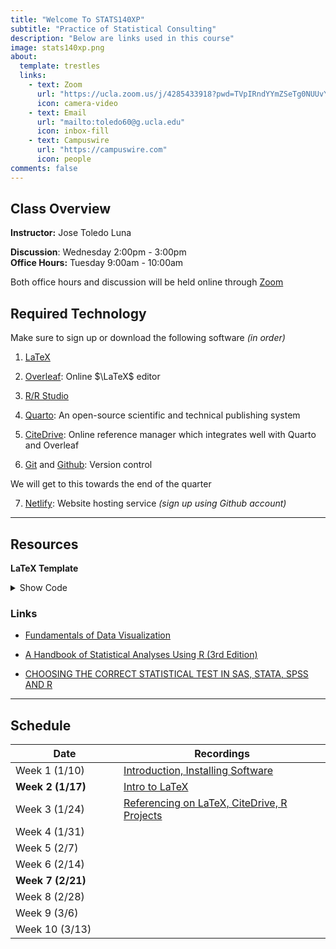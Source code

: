 ```yaml
---
title: "Welcome To STATS140XP"
subtitle: "Practice of Statistical Consulting"
description: "Below are links used in this course"
image: stats140xp.png
about:
  template: trestles
  links:
    - text: Zoom
      url: "https://ucla.zoom.us/j/4285433918?pwd=TVpIRndYYmZSeTg0NUUvYlhTWllUQT09"
      icon: camera-video
    - text: Email
      url: "mailto:toledo60@g.ucla.edu"
      icon: inbox-fill
    - text: Campuswire
      url: "https://campuswire.com"
      icon: people
comments: false
---
```


::: column-page
## Class Overview

**Instructor:** Jose Toledo Luna

**Discussion**: Wednesday 2:00pm - 3:00pm <br/> **Office Hours:** Tuesday 9:00am - 10:00am

Both office hours and discussion will be held online through [Zoom](https://ucla.zoom.us/j/4285433918?pwd=TVpIRndYYmZSeTg0NUUvYlhTWllUQT09)

## Required Technology

Make sure to sign up or download the following software *(in order)*

1.  [LaTeX](https://www.latex-project.org/get/)

2.  [Overleaf](https://www.overleaf.com): Online $\LaTeX$ editor

3.  [R/R Studio](https://posit.co/download/rstudio-desktop/)

4.  [Quarto](https://quarto.org): An open-source scientific and technical publishing system

5.  [CiteDrive](https://app.citedrive.com): Online reference manager which integrates well with Quarto and Overleaf

6.  [Git](https://git-scm.com/downloads) and [Github](https://github.com): Version control

We will get to this towards the end of the quarter

7.  [Netlify](https://www.netlify.com): Website hosting service *(sign up using Github account)*

------------------------------------------------------------------------

## Resources

**LaTeX Template**

<details>

<summary>Show Code</summary>

```r
\documentclass[11pt,letterpaper]{article}
\usepackage[top=1in,bottom=1in,left=1in,right=1in]{geometry}
\usepackage{amsmath,amsfonts,amssymb,amsthm, bm}
\usepackage{indentfirst,setspace}
\usepackage{graphicx}
\usepackage{enumitem}
\setlength\parindent{0pt}
\renewcommand{\baselinestretch}{1.1}
\usepackage{hyperref}


\begin{document}

\begin{flushleft}
NAME \hfill CLASS
\rule{\textwidth}{.5pt}
\end{flushleft}



\end{document}
```

</details>

### Links

-   [Fundamentals of Data Visualization](https://clauswilke.com/dataviz/)

-   [A Handbook of Statistical Analyses Using R (3rd Edition)](https://cran.r-project.org/web/packages/HSAUR3/)

-   [CHOOSING THE CORRECT STATISTICAL TEST IN SAS, STATA, SPSS AND R](https://stats.oarc.ucla.edu/other/mult-pkg/whatstat/)

------------------------------------------------------------------------

## Schedule

| **Date**          | Recordings                                                                                                                                                      |
|-------------------------|-----------------------------------------------|
| Week 1 (1/10)     | [Introduction, Installing Software](https://ucla.zoom.us/rec/share/MPUg4L6xX3uA6G3tmiaSZ0PFMBdAHBoxzM6681FQgH52F2h6UNtcwULDqBNlRqb-.sxcyH0Uo4wZ-SJgb)           |
| **Week 2 (1/17)** | [Intro to LaTeX](https://ucla.zoom.us/rec/share/tkUdRGTTeuL99eNX8VZoFdHbJ2p30HjMDpYTs5XLQ3ppTWI8VUmhlvlXpUsPnxMo.ioLfQQv7kS1LkBLQ)                              |
| Week 3 (1/24)     | [Referencing on LaTeX, CiteDrive, R Projects](https://ucla.zoom.us/rec/share/Jjpatc7CLNpisJ2wCCD0LsR5So3NXznjcPWPBKIt4JRFEmsLMp_3aYTM_COYHIyX.XSHAAkaHBZNLqBJ-) |
| Week 4 (1/31)     |                                                                                                                                                                 |
| Week 5 (2/7)      |                                                                                                                                                                 |
| Week 6 (2/14)     |                                                                                                                                                                 |
| **Week 7 (2/21)** |                                                                                                                                                                 |
| Week 8 (2/28)     |                                                                                                                                                                 |
| Week 9 (3/6)      |                                                                                                                                                                 |
| Week 10 (3/13)    |                                                                                                                                                                 |
:::
